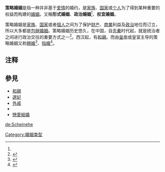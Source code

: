 {{Refimprove|time=2021-10-18}}
'''策略婚姻'''是指一种并非基于[[爱情|爱情]]的婚约，是[[家族|家族]]、[[国家|国家]]或[[个人|个人]]为了得到某种重要的权益而构建的[[婚姻|婚姻]]。又稱'''形式婚姻'''、'''政治婚姻'''<ref name=aa1/>、'''权宜婚姻'''。

策略婚姻是[[家族|家族]]、[[国家|国家]]或者[[個人|個人]]之间为了保护[[财产|财产]]、[[商業|商業]]利益及[[政治|政治]]地位而订立，所以大多都是[[包辦婚姻|包辦婚姻]]。策略婚姻历史悠久，在中国，自[[先秦|先秦]]时代起，就是统治者之间进行政治交往的重要方式之一<ref name="aa1">{{Cite thesis|chapterurl=https://d.wanfangdata.com.cn/thesis/Y2145848 |chapter=摘要|title=《春秋时期华夏与非华夏的政治婚姻》 |format= |author=鲁楠|degree=硕士|accessdate=2021-10-19|year=2012 |publisher=内蒙古大学 |quote =|language=Zh-hans}}</ref>。西汉起，有[[和親|和親]]。而由[[皇帝|皇帝]]或皇室主导的策略婚姻又称[[赐婚|赐婚]]<ref>{{Cite journal|last = 
|first = 
|author =薛瑞泽
|coauthors = 
|date =2000
|year = 
|month = 
|title =《简论魏晋南北朝的赐婚》
|journal =青海社会科学
|volume = 
|issue =2002年005期
|pages =81—83
|publisher =青海省社会科学院
|location =青海省西宁市
|issn =1001-2338
|pmid = 
|doi = 
|bibcode = 
|oclc =
|id = 
|url =https://d.wanfangdata.com.cn/periodical/qhshkx200005020
|language =Zh-hans}}</ref>{{Rp|81}}、[[指婚|指婚]]<ref>{{Cite journal
|last =
|first =
|author =杜家骥
|coauthors =
|date =2013
|year =
|month =
|title =《清朝满蒙联姻中的“备指额驸”续谈》
|journal =烟台大学学报：哲学社会科学版
|volume =
|issue =2013年第3期
|pages =78—81
|publisher =烟台大学
|location =山东省烟台市
|issn =1002-3194
|pmid =
|doi =
|bibcode =
|oclc =
|id =
|url =http://qikan.cqvip.com/Qikan/Article/Detail?id=46552798
|language =Zh-hans
}}{{Dead link}}</ref>{{Rp|78}}。

== 注释 ==

{{Reflist|25em}}

== 參見 ==
* [[和親|和親]]
* [[選妃|選妃]]
* [[外戚|外戚]]
* {{link-en|皇室聯姻|Royal intermarriage}}
* [[戀愛結婚|戀愛結婚]]

{{life-stub}}
[[Category:婚姻类型|Category:婚姻类型]]

[[de:Scheinehe|de:Scheinehe]]